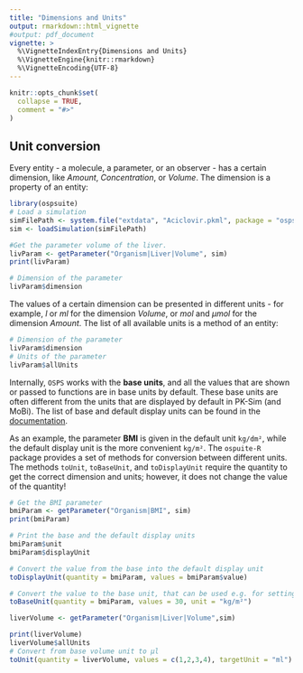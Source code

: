 ```yaml
---
title: "Dimensions and Units"
output: rmarkdown::html_vignette
#output: pdf_document
vignette: >
  %\VignetteIndexEntry{Dimensions and Units}
  %\VignetteEngine{knitr::rmarkdown}
  %\VignetteEncoding{UTF-8}
---
```


```r
knitr::opts_chunk$set(
  collapse = TRUE,
  comment = "#>"
)
```

## Unit conversion
Every entity - a molecule, a parameter, or an observer - has a certain dimension, like *Amount*, *Concentration*, or *Volume*. The dimension is a property of an entity:

```r
library(ospsuite)
# Load a simulation
simFilePath <- system.file("extdata", "Aciclovir.pkml", package = "ospsuite")
sim <- loadSimulation(simFilePath)

#Get the parameter volume of the liver.
livParam <- getParameter("Organism|Liver|Volume", sim)
print(livParam)

# Dimension of the parameter
livParam$dimension
```

The values of a certain dimension can be presented in different units - for example, *l* or *ml* for the dimension *Volume*, or *mol* and *µmol* for the dimension *Amount*. The list of all available units is a method of an entity:

```r
# Dimension of the parameter
livParam$dimension
# Units of the parameter
livParam$allUnits
```

Internally, `OSPS` works with the **base units**, and all the values that are shown or passed to functions are in base units by default. 
These base units are often different from the units that are displayed by default in PK-Sim (and MoBi). 
The list of base and default display units can be found in the [documentation](https://docs.open-systems-pharmacology.org/appendix/appendix).

As an example, the parameter **BMI** is given in the default unit `kg/dm²`, while the default display unit is the more convenient `kg/m²`. 
The `ospuite-R` package provides a set of methods for conversion between different units. The methods `toUnit`, `toBaseUnit`, and `toDisplayUnit` require the quantity to get the correct dimension and units; however, it does not change the value of the quantity!

```r
# Get the BMI parameter
bmiParam <- getParameter("Organism|BMI", sim)
print(bmiParam)

# Print the base and the default display units
bmiParam$unit
bmiParam$displayUnit

# Convert the value from the base into the default display unit
toDisplayUnit(quantity = bmiParam, values = bmiParam$value)

# Convert the value to the base unit, that can be used e.g. for setting new parameter value
toBaseUnit(quantity = bmiParam, values = 30, unit = "kg/m²")

liverVolume <- getParameter("Organism|Liver|Volume",sim)

print(liverVolume)
liverVolume$allUnits
# Convert from base volume unit to µl
toUnit(quantity = liverVolume, values = c(1,2,3,4), targetUnit = "ml")
```
